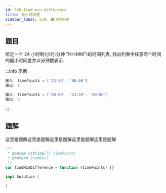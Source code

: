 ```yaml
---
id: 539-find-min-difference
title: 最小时间差
sidebar_label: 539. 最小时间差
---
```


## 题目

给定一个 24 小时制(小时:分钟 "HH:MM")的时间列表, 找出列表中任意两个时间的最小时间差并以分钟数表示.

:::info 示例

```ts
输入: timePoints = ['23:59', '00:00']
输出: 1
```

```ts
输入: timePoints = ['00:00', '23:59', '00:00']
输出: 0
```

:::

## 题解

这里是题解这里是题解这里是题解这里是题解这里是题解


<Tabs>
  <TabItem value="JavaScript" label="JavaScript" default>

```ts
/**
 * @param {string[]} timePoints
 * @return {number}
 */
var findMinDifference = function (timePoints) {}
```

</TabItem>
<TabItem value="Rust" label="Rust">

```rust
impl Solution {

}
```

</TabItem>
</Tabs>
